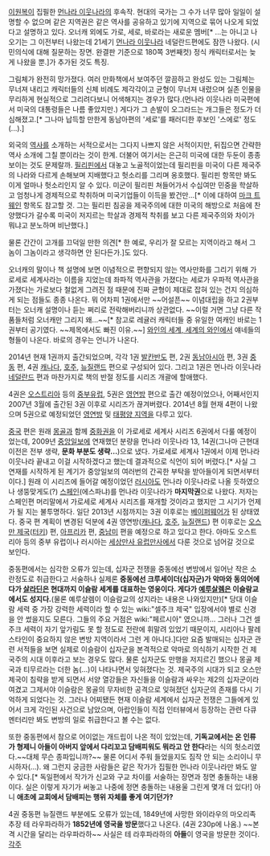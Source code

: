 [[이원복]]이 집필한 [[먼나라 이웃나라]]의 후속작. 현대의 국가는 그 수가 너무 많아 일일이 설명할 수 없으며 같은 지역권은 같은 역사를 공유하고 있기에 지역으로 묶어 나오게 되었다고 설명하고 있다. 오너캐 외에도 가로, 세로, 바로라는 새로운 멤버[* ...는 아니고 나오기는 그 이전부터 나왔는데 21세기 [[먼나라 이웃나라]] 네덜란드편에도 잠깐 나왔다. (시민의식에 대해 질문하는 장면. 완결판 기준으로 180쪽 3번째컷) 정식 캐릭터로서는 늦게 나왔을 뿐.]가 추가된 것도 특징.

그림체가 완전히 망가졌다. 여러 만화책에서 보여주던 깔끔하고 완성도 있는 그림체는 무너져 내리고 캐릭터들의 신체 비례도 제각각이고 균형이 무너져 내렸으며 실존 인물을 무리하게 현실적으로 그리려다보니 어색해지는 경우가 많다.(먼나라 이웃나라 미국편에서 미국의 대통령들은 나름 좋았지만.) 게다가 그 손발이 오그라드는 개그들은 정도가 더 심해졌고.[* 그나마 납득할 만한게 동남아편의 '세로'를 패러디한 후보인 '스에로' 정도(...).]

외국의 [[역사]]를 소개하는 서적으로서는 그다지 나쁘지 않은 서적이지만, 뒤집으면 간략한 역사 소개에 그칠 뿐이라는 것이 한계. 더불어 여기서는 은근히 미국에 대한 두둔이 종종 보이는 것도 문제랄까. [[필리핀]]에서 대놓고 노골적이었는데 필리핀을 미국이 다른 제국주의 나라와 다르게 손해보며 지배했다고 헛소리를 그리며 옹호했다. 필리핀 항목만 봐도 이게 얼마나 헛소리인지 알 수 있다. 미군이 필리핀 쳐들어가서 수십여만 민중을 학살하고 엄청나게 경제적으로 착취하며 미국기업들이 이득을 봤건만...[* 이에 대하여 [[마크 트웨인]] 항목도 참고할 것. 그는 필리핀 침공을 제국주의에 대한 미국의 해방으로 처음에 찬양했다가 갈수록 미국이 저지르는 학살과 경제적 착취를 보고 다른 제국주의와 차이가 뭐냐고 분노하며 비난했다.] 

물론 간간이 고개를 끄덕일 만한 의견[* 한 예로, 우리가 잘 모르는 지역이라고 해서 그놈이 그놈이라고 생각하면 안 된다든가.]도 있다.

오너캐의 말이나 책 설명에 보면 이념적으로 편향되지 않는 역사만화를 그리기 위해 가로세로 세계사라는 이름을 지었는데 좌파적 역사관을 가졌다는 세로가 우파적 역사관을 가졌다는 가로보다 철없게 그려진 점 때문에 진짜 균형이 제대로 잡혀 있는 건지 의심하게 되는 점들도 종종 나온다. 뭐 어차피 1권에서만 ~~어설픈~~ 이념대립을 하고 2권부터는 오너캐 설명이나 듣는 쩌리로 전락해버리니까 상관없다. ~~이럴 거면 그냥 다른 작품들처럼 오너캐만 그리지 왜...~~[* 참고로 레귤러 캐릭터들 중 유일한 여캐인 바로는 1권부터 공기였다. ~~제목에서도 빠진 이유.~~] [[와인의 세계, 세계의 와인]]에서 얘네들의 형들이 나온다. 바로의 경우는 언니가 나온다.  

2014년 현재 1권까지 출간되었으며, 각각 1권 [[발칸반도]] 편, 2권 [[동남아시아]] 편, 3권 [[중동]] 편, 4권 [[캐나다]], [[호주]], [[뉴질랜드]] 편으로 구성되어 있다. 그리고 1권은 먼나라 이웃나라 [[네덜란드]] 편과 마찬가지로 책의 반절 정도를 시리즈 개괄에 할애했다.

4권은 [[오스트리아]] 등의 [[중부유럽]], 5권은 [[영연방]] 편으로 출간 예정이었으나, 어째서인지 2007년 3월에 출간된 3권 이후로 시리즈가 끊겨버렸다. 2014년 8월 현재 4편이 나왔으며 5권으로 예정되었던 [[영연방]] 및 [[오세아니아|태평양 지역]]을 다루고 있다.

[[중국]] 편은 원래 [[몽골]]과 함께 [[중화권]]을 이 가로세로 세계사 시리즈 6권에서 다룰 예정이었는데, 2009년 [[중앙일보]]에 연재했던 분량을 먼나라 이웃나라 13, 14권(그나마 근현대 이전은 전부 생략, '''문화 부분도 생략...''')으로 냈다. 가로세로 세계사 1권에서 이제 먼나라 이웃나라 끝내고 이걸 시작하겠다고 했는데 결과적으로 식언이 되어 버렸다.[* 사실 그 연재를 시작하게 된 계기가 중앙일보의 여러번의 간곡한 부탁을 받아들이게 되면서부터이다.] 원래 이 시리즈에 들어갈 예정이었던 [[러시아]]도 먼나라 이웃나라로 나올 듯하였으나 생뚱맞게도(?) [[스페인]](에스파냐)를 먼나라 이웃나라가 '''마지막권'''으로 나왔다. 저자는 스페인편 머리말에서 가로세로 세계사 시리즈를 재개할 것이라고 했지만 그 시기가 언제가 될 지는 불투명하다. 일단 2013년 시점까지는 3권 이후로는 [[베이퍼웨어]]가 된 상태였다. 중국 편 계획이 변경된 덕분에 4권 영연방([[캐나다]], [[호주]], [[뉴질랜드]]) 편 이후로는 [[오스만 제국]]([[터키]]) 편, [[아프리카]] 편, [[중남미]] 편을 예정으로 하고 있다고 한다. 아마도 오스트리아 등의 중부 유럽이나 러시아는 [[세상만사 유럽만사]]에서 다룬 것으로 넘어갈 것으로 보인다.

중동편에서는 심각한 오류가 있는데, 십자군 전쟁을 중동에선 변방에서 일어난 작은 소란정도로 취급한다고 서술하나 실제론 '''중동에선 크루세이더(십자군)가 악마와 동의어에다가 [[살라딘]]은 현대까지 이슬람 세계를 대표하는 영웅이다. 게다가 [[예루살렘]]은 이슬람교에서도 성지다.'''(물론 예루살렘이 이슬람교의 성지라는 내용은 나와있지만)[* 당대 이슬람 세력 중 가장 강력한 세력이라 할 수 있는 wiki:"셀주크 제국" 입장에서야 별로 신경을 안 썼을지도 모른다. 그들의 주요 거점은 wiki:"페르시아" 였으니까... 그러나 그건 셀주크 세력이 자기 앞가림도 못 할 정도로 전란에 휘말려 있었기 때문이지, 시리아나 팔레스타인이 중요하지 않은 변방 지역이라서 그런 게 아니다.]다만 요즘 발매되는 십자군 관련 서적들을 보면 실제로 이슬람이 십자군을 본격적으로 악마로 의식하기 시작한 건 제국주의 시대 이후라고 보는 경우도 많다. 물론 십자군도 만행을 저지르긴 했으나 몽골 제국과 티무르라는 더한 놈(...)이 나타나면서 잊혀졌다는 것. 제국주의 시대가 되고 오스만 제국이 침략을 받게 되면서 서양 열강들은 자신들을 이슬람과 싸우는 제2의 십자군이라 여겼고 그제서야 이슬람은 몽골의 무자비한 공격으로 잊혀졌던 십자군의 존재를 다시 기억하게 되었다는 것. 그러나 어찌됐든 현재 이슬람 세계에서 십자군 전쟁은 그들에게 있어서 크게 각인된 사건으로 남았으며, 아랍인들이 직접 인터뷰에서 등장하는 관련 다큐멘터리만 봐도 변방의 일로 취급한다고 볼 수는 없다.

또한 중동편에서 참으로 어이없는 개드립이 나온 적이 있었는데, '''기독교에서는 온 인류가 형제니 아들이 아버지 앞에서 다리꼬고 담배피워도 뭐라고 안 한다'''라는 식의 헛소리였다.~~대체 무슨 종파입니까?~~ 물론 어디서 주워 들었을지도 짐작 안 되는 소리이니 무시하자(...). 왜 그런지 궁금한 사람들은 같은 작가가 집필한 먼나라 이웃나라만 봐도 알 수 있다.[* 독일편에서 작가가 신교와 구교 차이를 서술하는 장면과 정면 충돌하는 내용이다. 실은 이렇게 자기가 써놓고 나중에 정면 충돌하는 내용울 그린게 몇개 더 있다!] 아니 '''애초에 교회에서 담배피는 행위 자체를 좋게 여기던가?'''

4권 중동편 뉴질랜드 부분에도 오류가 있는데, 1849년에 사망한 와이라우의 마오리족 추장 테 라우파라하가 '''1852년에 영국을 방문'''했다고 나온다. (4권  230p에 나옴.) ~~본격 시간을 달리는 라우파라하~~ 사실은 테 라후파라하의 '''아들'''이 영국을 방문한 것이다.
[[각주]]
